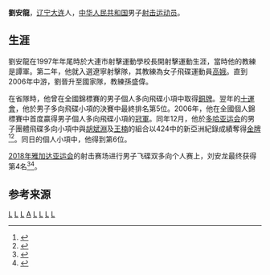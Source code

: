 '''劉安龍'''{{BD|1980年|3月11日}}，[[辽宁|辽宁]][[大连|大连]]人，[[中华人民共和国|中华人民共和国]]男子[[中国国家射击队|射击运动员]]。

==生涯==
劉安龍在1997年年尾時於大連市射擊運動學校長開射擊運動生涯，當時他的教練是譚軍。第二年，他就入選遼寧射擊隊，其教練為女子飛碟運動員[[高娥|高娥]]。直到2006年中游，劉晉升至國家隊，教練孫盛偉。

在省隊時，他曾在全國錦標賽的男子個人多向飛碟小項中取得[[銅牌|銅牌]]。翌年的[[十運會|十運會]]，他於男子多向飛碟小項的決賽中最終排名第5位。2006年，他在全國個人錦標賽中首度贏得男子個人多向飛碟小項的[[冠軍|冠軍]]。同年12月，他於[[2006年亞洲運動會|多哈亚运会]]的男子團體飛碟多向小項中與[[胡斌淵|胡斌淵]]及[[王楠_(射擊運動員)|王楠]]的組合以424中的新亞洲紀錄成績奪得[[金牌|金牌]]<ref>{{cite news |title=刘安龙表现打动王义夫 国际赛场"处女战"受赞誉-搜狐体育 |url=http://doha2006.sohu.com/20061206/n246829583.shtml |accessdate=2021-08-01 |work=搜狐网 |archive-date=2021-08-01 |archive-url=https://web.archive.org/web/20210801161203/http://doha2006.sohu.com/20061206/n246829583.shtml |dead-url=no }}</ref><ref>{{cite news |title=胡斌渊王楠刘安龙三枪合璧 飞碟双多向团体中国夺冠_综合体育_NIKE新浪竞技风暴_新浪网 |url=http://sports.sina.com.cn/doha2006/o/2006-12-05/19452612627.shtml |accessdate=2021-08-01 |work=新浪体育 |agency=新浪体育 |archive-date=2021-08-01 |archive-url=https://web.archive.org/web/20210801160505/http://sports.sina.com.cn/doha2006/o/2006-12-05/19452612627.shtml |dead-url=no }}</ref>。同日的個人小項中，他得到第6位。

[[2018年雅加达亚运会|2018年雅加达亚运会]]的射击赛场进行男子飞碟双多向个人赛上，刘安龙最终获得第4名<ref>{{cite news |title=亚运男子双多向飞碟 韩国选手夺冠刘安龙第4名 |url=https://www.163.com/sports/article/DPTL1LG800058782.html |accessdate=2021-08-01 |work=网易 |date=2018-08-23 |archive-date=2021-08-01 |archive-url=https://web.archive.org/web/20210801160933/https://www.163.com/sports/article/DPTL1LG800058782.html |dead-url=no }}</ref><ref>{{cite news |title=男子飞碟双多向个人赛 韩国选手摘金刘安龙憾失奖牌-腾讯网 |url=https://new.qq.com/cmsn/20180823/20180823081896.html |accessdate=2021-08-01 |work=腾讯 |archive-date=2021-08-01 |archive-url=https://web.archive.org/web/20210801160505/https://new.qq.com/cmsn/20180823/20180823081896.html |dead-url=no }}</ref>。

==参考来源 ==
{{reflist}}

[[Category:中國射擊運動員|L]]
[[Category:2006年亞洲運動會金牌得主|L]]
[[Category:大连籍运动员|L]]
[[Category:劉姓|A]]
[[Category:飛碟及多向飛碟射擊運動員|L]]
[[Category:2006年亞洲運動會射擊運動員|L]]
[[Category:2018年亞洲運動會射擊運動員|L]]
[[Category:亞洲運動會射擊獎牌得主|L]]